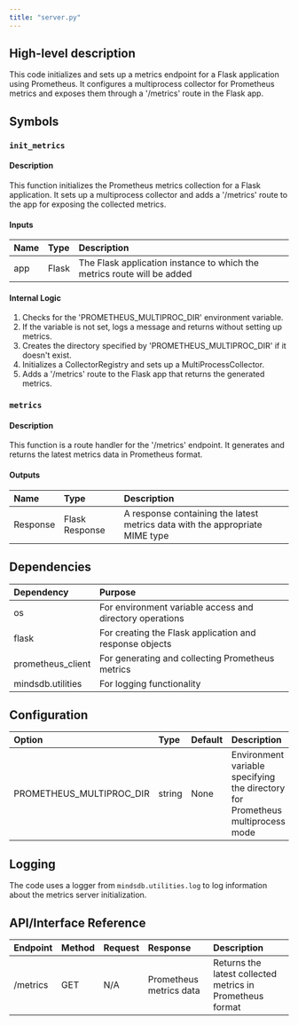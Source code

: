 ```yaml
---
title: "server.py"
---
```


## High-level description
This code initializes and sets up a metrics endpoint for a Flask application using Prometheus. It configures a multiprocess collector for Prometheus metrics and exposes them through a '/metrics' route in the Flask app.

## Symbols

### `init_metrics`
#### Description
This function initializes the Prometheus metrics collection for a Flask application. It sets up a multiprocess collector and adds a '/metrics' route to the app for exposing the collected metrics.

#### Inputs
| Name | Type | Description |
|:-----|:-----|:------------|
| app | Flask | The Flask application instance to which the metrics route will be added |

#### Internal Logic
1. Checks for the 'PROMETHEUS_MULTIPROC_DIR' environment variable.
2. If the variable is not set, logs a message and returns without setting up metrics.
3. Creates the directory specified by 'PROMETHEUS_MULTIPROC_DIR' if it doesn't exist.
4. Initializes a CollectorRegistry and sets up a MultiProcessCollector.
5. Adds a '/metrics' route to the Flask app that returns the generated metrics.

### `metrics`
#### Description
This function is a route handler for the '/metrics' endpoint. It generates and returns the latest metrics data in Prometheus format.

#### Outputs
| Name | Type | Description |
|:-----|:-----|:------------|
| Response | Flask Response | A response containing the latest metrics data with the appropriate MIME type |

## Dependencies
| Dependency | Purpose |
|:-----------|:--------|
| os | For environment variable access and directory operations |
| flask | For creating the Flask application and response objects |
| prometheus_client | For generating and collecting Prometheus metrics |
| mindsdb.utilities | For logging functionality |

## Configuration
| Option | Type | Default | Description |
|:-------|:-----|:--------|:------------|
| PROMETHEUS_MULTIPROC_DIR | string | None | Environment variable specifying the directory for Prometheus multiprocess mode |

## Logging
The code uses a logger from `mindsdb.utilities.log` to log information about the metrics server initialization.

## API/Interface Reference
| Endpoint | Method | Request | Response | Description |
|:---------|:-------|:--------|:---------|:------------|
| /metrics | GET | N/A | Prometheus metrics data | Returns the latest collected metrics in Prometheus format |